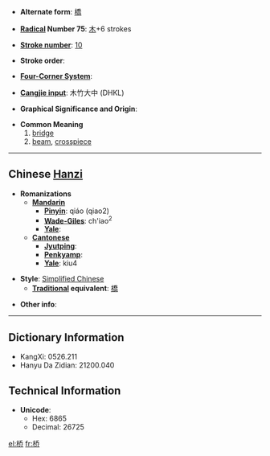 * '''Alternate form''': [[橋]]

* '''[[Wiktionary:Chinese radical index| Radical]] Number 75''': [[Wiktionary:Chinese radical index 木|木]]+6 strokes

* '''[[Wiktionary:Chinese total strokes index|Stroke number]]''': [[Wiktionary:Chinese total strokes index 10|10]]

* '''Stroke order''': 

* '''[[Wiktionary:Chinese four corner index|Four-Corner System]]''': 

* '''[[Wiktionary:Chinese Cangjie index|Cangjie input]]''': 木竹大中 (DHKL)

* '''Graphical Significance and Origin''': 

* '''Common Meaning'''
*#[[bridge]]
*# [[beam]], [[crosspiece]]

----

== Chinese [[Hanzi]] ==

* '''Romanizations'''
** '''[[Mandarin]]'''
*** '''[[Pinyin]]''': qiáo (qiao2)
*** '''[[Wade-Giles]]''': ch'iao<sup>2</sup>
*** '''[[Yale]]''': 
** '''[[Cantonese]]'''
*** '''[[Jyutping]]''':
*** '''[[Penkyamp]]''': 
*** '''[[Yale]]''': kiu4

* '''Style''': [[Simplified Chinese]] 
** '''[[Traditional Chinese|Traditional]] equivalent''': [[橋]]

* '''Other info''': 

----

== Dictionary Information ==

* KangXi: 0526.211
* Hanyu Da Zidian: 21200.040

== Technical Information ==

* '''Unicode''':
** Hex: 6865
** Decimal: 26725

[[el:桥]]
[[fr:桥]]